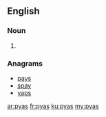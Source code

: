 ==English==

===Noun===
{{head|en}}

# {{plural of|pya}}

===Anagrams===
* [[pays#English|pays]]
* [[spay#English|spay]]
* [[yaps#English|yaps]]

[[ar:pyas]]
[[fr:pyas]]
[[ku:pyas]]
[[my:pyas]]